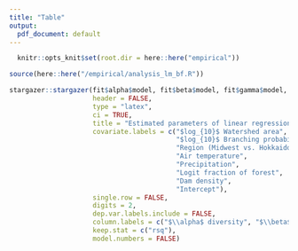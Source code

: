 ```yaml
---
title: "Table"
output:
  pdf_document: default
---
```


```r
  
  knitr::opts_knit$set(root.dir = here::here("empirical"))

```


```r

source(here::here("/empirical/analysis_lm_bf.R"))

stargazer::stargazer(fit$alpha$model, fit$beta$model, fit$gamma$model,
                     header = FALSE,
                     type = "latex",
                     ci = TRUE,
                     title = "Estimated parameters of linear regression models explaining fish species richness in the Hokkaido (Japan) and the Midwest (US) regions. The 95\\% confidence intervals are shown in parenthesis. Dependent variables were log-10 transformed. Climate and land use variables (air temperature, precipitation, logit fraction of forest, dam density) are deviations from the regional averages and were standardized to a mean of zero and a standard deviation of one prior to the analysis.",
                     covariate.labels = c("$log_{10}$ Watershed area",
                                          "$log_{10}$ Branching probability",
                                          "Region (Midwest vs. Hokkaido)",
                                          "Air temperature",
                                          "Precipitation",
                                          "Logit fraction of forest",
                                          "Dam density",
                                          "Intercept"),
                     single.row = FALSE,
                     digits = 2,
                     dep.var.labels.include = FALSE,
                     column.labels = c("$\\alpha$ diversity", "$\\beta$ diversity", "$\\gamma$ diversity"),
                     keep.stat = c("rsq"),
                     model.numbers = FALSE)

```



